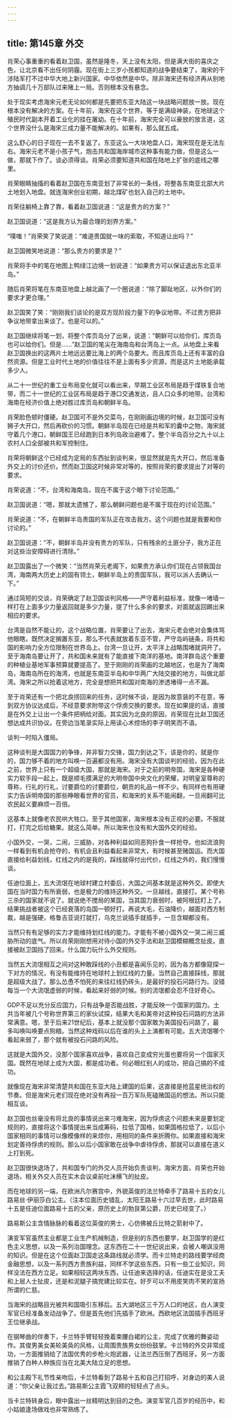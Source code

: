 ```yaml
---
---
---
```

title: 第145章 外交
---



肖荣心事重重的看着赵卫国，虽然是隆冬，天上没有太阳，但是满大街的喜庆之色，让北京看不出任何阴霾。现在街上三岁小孩都知道的战争要结束了，海宋的干涉陆军打不过中华大地上新兴国家。中华依然是中华。除非海宋还有经济再从别地方抽调几十万部队过来赌上一局。否则根本没有悬念。

处于现实考虑海宋元老无论如何都是先要把东亚大陆这一块战略问题放一放。现在根本没有解决的方案。在十年前，海宋在这个世界，等于是满级神装，在地球这个殖民时代副本开着工业化的挂在屠幼。在十年前，海宋完全可以豪放的放言道，这个世界没什么是海宋三成力量不能解决的。如果有，那么就五成。

这么舒心的日子现在一去不复返了。东亚这么一大块地盘人口，海宋现在是无法左右。海宋元老不是小孩子气，炮击共和国海岸城市这种事有能力做，但是这么一做，那就下作了。谈必须得谈。肖荣必须要知道共和国在陆地上扩张的底线之哪里。

肖荣眼睛抽搐的看着赵卫国在东南亚划了非常长的一条线，将整各东南亚北部大片土地划入地盘。就连海宋创业初期，越北煤矿也划入自己的土地中。

肖荣往躺椅上靠了靠，看着赵卫国说道：“这是贵方的方案？”

赵卫国说道：“这是我方认为最合理的划界方案。”

“噗嗤！”肖荣笑了笑说道：“难道贵国就一味的索取，不知道让出吗？”

赵卫国微笑地说道：“那么贵方的要求是？”

肖荣将手中的笔在地图上鸭绿江边境一划说道：“如果贵方可以保证退出东北亚半岛。”

随后肖荣将笔在东南亚地盘上越北画了一个圈说道：“除了脚趾地区，以外你们的要求才更合理。”

赵卫国笑了笑：“刚刚我们谈论的是双方现阶段力量下的争议地带。不过贵方把非争议地带拿出来谈了。也是可以的。”

赵卫国继续将笔一划，将整个库页岛分了出来，说道：“朝鲜可以给你们，库页岛也可以给你们。但是……”赵卫国的笔尖在海南岛和台湾岛上一点。从地盘上来看赵卫国换出的这两片土地远远要比海上的两个岛要大。而且库页岛上还有丰富的自然资源。但是工业时代土地的价值往往不是上面有多少资源，而是这片土地能承载多少人。

从二十一世纪的重工业布局变化就可以看出来，早期工业区布局是趋于煤铁复合地带，而二十一世纪的工业区布局是趋于港口交通发达，且人口众多的地带。台湾和海南在经济价值上绝对胜过库页岛和朝鲜半岛。

肖荣脸色顿时僵硬。赵卫国可不是外交菜鸟，在刚刚画边境的时候，赵卫国可没有狮子大开口，然后再砍价的习惯。朝鲜半岛现在已经是共和军的囊中之物，海宋就守着几个港口，朝鲜国王已经跑到日本列岛政治避难了。整个半岛百分之九十以上农村人口全部被共和军控制住。

肖荣将朝鲜这个已经成为定局的东西扯到谈判来，很显然就是先大开口，然后准备外交上的讨价还价。然而赵卫国这时候非常对等的，按照肖荣的要求提出了对等的要求。

肖荣说道：“不，台湾和海南岛，现在不属于这个眼下讨论范围。”

赵卫国说道：“嗯，那就太遗憾了，那么朝鲜问题也是不属于现在的讨论范围。”

肖荣说道：“不，在朝鲜半岛贵国的军队正在攻击我方。这个问题也就是我要和你讨论的。”

赵卫国说道：“不，朝鲜半岛并没有贵方的军队，只有残余的土匪分子，我方正在对这些治安障碍进行清除。”

赵卫国露出了一个微笑：“当然肖荣元老阁下，如果贵方承认你们现在占领我国台湾，海南两大历史上的固有领土，朝鲜半岛上的贵国军队，我可以派人去确认一下。”

通过简短的交谈，肖荣确定了赵卫国谈判风格——严守着利益标准，就像一堵墙一样打在上面多少力量返回就是多少力量，提了什么多余的要求，对面就返回踢出来相应的要求。

台湾是自然不能让的，这个战略位置，肖荣要让了出去，海宋元老会绝对会集体骂他眼瞎。既然决定搁置东亚，那么不代表就放着东亚不管，严守岛屿链条，将共和国的影响力全方位限制在世界岛上。台湾一旦让开，太平洋上战略围堵就洞开了。至于海南岛要让开了，共和国未来就有了能直接下南洋的基地。南洋群岛这个重要的种植业基地军事预算就要提高了。至于刚刚的肖荣画的北越地区，也是为了海南岛，海南岛所在的海湾，也就是东南亚半岛和中华两广大陆交接的地方，叫做北部湾。海宋之所以抢着这地方，完全是想把共和国对南海的渗透堵得一点不漏。

至于肖荣还有一个把北良捞回来的任务，这时候不谈，是因为故意装的不在意，等到双方协议达成后，不经意要求附带这个俘虏交换的要求。现在如果提的话，直接是在外交上让出一个条件把柄给对面。其实因为北良的原因，肖荣现在比赵卫国还想达成共识协议。在旁边当笔录实际上用读心术控场的李子明笑而不语。

谈判一时陷入僵局。

这种谈判是大国国力的争锋，并非智力交锋，国力到达之下，该是你的，就是你的，国力够不着的地方叫唤一百遍都没有用。海宋没有大国谈判的经验，因为在此之前，世界上只有一个超级大国，那就是海宋。对于之前的明帝国，海宋是各种硬实力软手段一起上，既是顺毛摸满足的大明帝国中央文化的荣耀，对明皇室尊称的尊称，行礼的行礼，讨要爵位的讨要爵位，朝贡的礼品一样不少。有同样也有用硬实力告诉明帝国的那些睁眼看世界的官员，和海宋的关系不能闹翻，一旦闹翻可比农民起义要麻烦一百倍。

这基本上就像老农民哄大牲口。至于其他国家，海宋根本没有正视的必要。不服就打，打完之后给糖果。就这么简单。所以海宋也没有和大国外交的经验。

小国外交，一哭，二闹，三威胁，对各种利益如同恶狗扑食一样抢夺。也如流浪狗一样看到有机会抢夺的，有机会且利益看起来非常大，有时候甚至赌国运。而大国直接给利益划线，红线之内的是我的，踩线就得付出代价，红线之外的，我们慢慢谈。

任迪位面上，五大流氓在地球村建立村委后，大国之间基本就是这种外交。即使大国在当时国力有所衰弱，也是极力的维持这种外交。一旦越线，直接打。某个号称三杀的国家就不说了。就说绝不搅局的某国，当其国力衰弱时，被阿根廷盯上了。结果挑战者被这个已经衰落的岛国一顿好打。再说大毛，石油降价，越面对西方制裁，越是强硬，格鲁吉亚说打就打，乌克兰说插手就插手，一旦含糊都没有。

当然只有有足够的实力才能维持划红线的能力。才能有不被小国外交一哭二闹三威胁所动的底气。所以肖荣刚刚想用对待小国的外交手法和赵卫国模糊概念扯皮。直接被赵卫国挡了回来。什么国力玩什么外交规则。

当然五大流氓相互之间对这种敢踩线的小丑都是喜闻乐见的，因为各方都像窥探一下对方的情况，有没有能维持在地球村上划红线的力量。当然自己直接踩线，那就是超级大战了。那么怂恿不怕死的来往红线扔砖头，是最好的投石问路行为。没错每当一个大流氓虚弱的时候，看起来好弱的时候。别的流氓都会忍不住好奇心。

GDP不足以充分反应国力，只有战争是否能战胜，才能反映一个国家的国力。土共当年被几个号称世界第三的家伙试探，结果大毛和美帝对这种投石问路的方法非常满意。嗯，至于后来21世纪后，基本上就没那个国家敢为美国投石问路了，最多叫唤叫唤要点狗粮。当然这种戏码以后在谁的头上上演都有可能。五大流氓哪个看起来弱了，那个就有被投石问路的风险。

这就是大国外交，没那个国家喜欢战争，喜欢自己变成穷光蛋也要将另一个国家灭国。既然在地球上成为大国，都是成功者。何必眼红别人的成功，把自己搞的不成功。

就像现在海宋非常清楚共和国在东亚大陆上建国的后果，这直接是抢蓝星统治权的节奏。但是海宋元老们现在绝对没有再投一百万军队死磕赌国运的想法。所以只能相互谈。

赵卫国也丝毫没有将北良的事情说出来刁难海宋，因为俘虏这个问题未来是要划定规则的，直接将这个事情提出来当成筹码，拉低了国格，如果国格拉低了，以后小国家相同的事情可以像模像样的来烦你，用相同的条件来折腾你。如果直接和海宋划定善待俘虏的规则。那么以后小国家敢在战争中虐待俘虏，那就可以直接在道义上打到死。

赵卫国很快退场了，共和国专门的外交人员开始负责谈判，海宋方面，肖荣也开始退场，相关外交人员在实木会议桌前吐沫横飞的扯皮。

而在地球的另一端，在欧洲凡尔赛宫中，外貌英俊的法兰特牵手了路易十五的女儿路易丝·伊丽莎白公主。（注本位面历史错乱，太阳王路易十六过早去世，此时路易十五是任迪位面路易十五的父亲，原历史上的勃艮第公爵，历史已经变了。）

路易斯公主含情脉脉的看着这位英俊的男士，心仿佛被丘比特之箭射中了。

演变军官虽然主业都是工业生产机械制造，但是别的东西也要学，赵卫国学的是红色主义思想，以及一系列治国理念。这东西在二十一世纪说出来，会被人嘲讽没用的知识。但是在这个位面赵卫国走这条路线就必须学。而卡兰特走的路线要学经商金融思想，以及一系列西方贵族利益，同样不学这些东西，只有一些工业知识，同样没法在西方立足。如果相较这两块东西，让任迪来选择的话，任迪实在是没工夫和上层人士扯皮，还是和泥腿子搞党建比较实在。好歹可以不用皮笑肉不笑的宣扬所谓的仁慈。

当海宋的战略目光被共和国吸引东移后。五大湖地区三千万人口的地区，白人演变军官已经准备发动战争了。但是首先他们先插手了欧洲。西欧地区法国插手西班牙王位继承战。

在钢琴曲的伴奏下，卡兰特手臂轻轻挽着束腰白裙的公主，完成了优雅的舞姿动作。其俊男美女美轮美奂的风格，让周围贵族男女纷纷鼓掌。卡兰特的外交非常成功，一方面推销给了法国优秀的步枪火炮武器，让法兰西压倒了西班牙。另一方面推销了白种人种族应当在北美大陆立足的思想。

和公主殿下礼节性亲吻后，卡兰特看到了路易十五和自己打招呼，对身边的美人说道：“你父亲让我过去。”路易斯公主霞飞双颊的轻轻点了点头。

当卡兰特转身后，眼中露出一丝精明达到目的之色。演变军官几百岁的经历中，和小姑娘逢场做戏也非常熟练了。